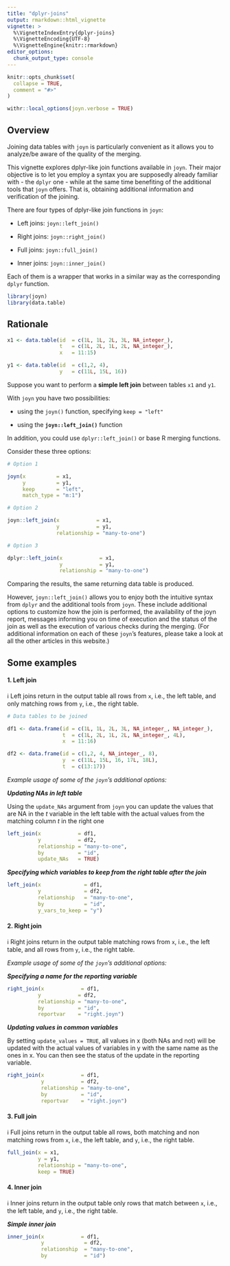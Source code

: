 ```yaml
---
title: "dplyr-joins"
output: rmarkdown::html_vignette
vignette: >
  %\VignetteIndexEntry{dplyr-joins}
  %\VignetteEncoding{UTF-8}
  %\VignetteEngine{knitr::rmarkdown}
editor_options: 
  chunk_output_type: console
---
```


```r

knitr::opts_chunk$set(
  collapse = TRUE,
  comment = "#>"
)

withr::local_options(joyn.verbose = TRUE)

```

## Overview

Joining data tables with `joyn` is particularly convenient as it allows you to analyze/be aware of the quality of the merging.

This vignette explores dplyr-like join functions available in `joyn`. Their major objective is to let you employ a syntax you are supposedly already familiar with - the `dplyr` one - while at the same time benefiting of the additional tools that `joyn` offers. That is, obtaining additional information and verification of the joining.

There are four types of dplyr-like join functions in `joyn`:

-   Left joins: `joyn::left_join()`

-   Right joins: `joyn::right_join()`

-   Full joins: `joyn::full_join()`

-   Inner joins: `joyn::inner_join()`

Each of them is a wrapper that works in a similar way as the corresponding `dplyr` function.

```r

library(joyn)
library(data.table)

```

## Rationale

```r

x1 <- data.table(id  = c(1L, 1L, 2L, 3L, NA_integer_),
                 t   = c(1L, 2L, 1L, 2L, NA_integer_),
                 x   = 11:15)

y1 <- data.table(id  = c(1,2, 4),
                 y   = c(11L, 15L, 16))


```

Suppose you want to perform a **simple left join** between tables `x1` and `y1`.

With `joyn` you have two possibilities:

-   using the `joyn()` function, specifying `keep = "left"`

-   using the **`joyn::left_join()`** function

In addition, you could use `dplyr::left_join()` or base R merging functions.

Consider these three options:

```r

# Option 1

joyn(x          = x1, 
     y          = y1, 
     keep       = "left",
     match_type = "m:1")

# Option 2 

joyn::left_join(x            = x1, 
                y            = y1, 
                relationship = "many-to-one") 

# Option 3

dplyr::left_join(x            = x1, 
                 y            = y1, 
                 relationship = "many-to-one") 


```

Comparing the results, the same returning data table is produced.

However, `joyn::left_join()` allows you to enjoy both the intuitive syntax from `dplyr` and the additional tools from `joyn`. These include additional options to customize how the join is performed, the availability of the joyn report, messages informing you on time of execution and the status of the join as well as the execution of various checks during the merging. (For additional information on each of these `joyn`'s features, please take a look at all the other articles in this website.)

## Some examples

#### 1. Left join

ℹ️ Left joins return in the output table all rows from `x`, i.e., the left table, and only matching rows from `y`, i.e., the right table.

```r

# Data tables to be joined 

df1 <- data.frame(id = c(1L, 1L, 2L, 3L, NA_integer_, NA_integer_),
                  t  = c(1L, 2L, 1L, 2L, NA_integer_, 4L),
                  x  = 11:16)

df2 <- data.frame(id = c(1,2, 4, NA_integer_, 8),
                  y  = c(11L, 15L, 16, 17L, 18L),
                  t  = c(13:17))


```

*Example usage of some of the `joyn`'s additional options:*

***Updating NAs in left table***

Using the `update_NAs` argument from `joyn` you can update the values that are NA in the *t* variable in the left table with the actual values from the matching column *t* in the right one

```r

left_join(x            = df1, 
          y            = df2,
          relationship = "many-to-one", 
          by           = "id",
          update_NAs   = TRUE)

```

***Specifying which variables to keep from the right table after the join***

```r

left_join(x              = df1, 
          y              = df2,
          relationship   = "many-to-one", 
          by             = "id", 
          y_vars_to_keep = "y")

```

#### 2. Right join

ℹ️ Right joins return in the output table matching rows from `x`, i.e., the left table, and all rows from `y`, i.e., the right table.

*Example usage of some of the `joyn`'s additional options:*

***Specifying a name for the reporting variable***

```r

right_join(x            = df1, 
          y            = df2,
          relationship = "many-to-one", 
          by           = "id",
          reportvar    = "right.joyn")

```

***Updating values in common variables***

By setting `update_values = TRUE`, all values in x (both NAs and not) will be updated with the actual values of variables in y with the same name as the ones in x. You can then see the status of the update in the reporting variable.

```r

right_join(x            = df1, 
           y            = df2,
           relationship = "many-to-one", 
           by           = "id",
           reportvar    = "right.joyn")

```

#### 3. Full join

ℹ️ Full joins return in the output table all rows, both matching and non matching rows from `x`, i.e., the left table, and `y`, i.e., the right table.

```r

full_join(x = x1, 
          y = y1, 
          relationship = "many-to-one", 
          keep = TRUE)

```

#### 4. Inner join

ℹ️ Inner joins return in the output table only rows that match between `x`, i.e., the left table, and `y`, i.e., the right table.

***Simple inner join***

```r

inner_join(x            = df1, 
           y             = df2,
           relationship  = "many-to-one", 
           by            = "id")

```
